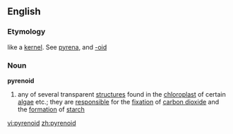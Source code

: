==English==
===Etymology===
{{Gr.}} like a [[kernel]]. See [[pyrena]], and [[-oid]]
===Noun===
{{wikipedia}}
'''pyrenoid'''
#{{biology}} any of several transparent [[structure]]s found in the [[chloroplast]] of certain [[algae]] etc.; they are [[responsible]] for the [[fixation]] of [[carbon dioxide]] and the [[formation]] of [[starch]]

[[vi:pyrenoid]]
[[zh:pyrenoid]]